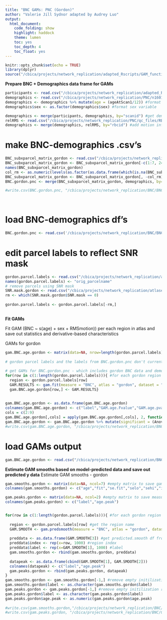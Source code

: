 ```yaml
---
title: "BNC GAMs: PNC (Gordon)"
author: "Valerie Jill Sydnor adapted by Audrey Luo"
output:
  html_document:
    code_folding: show
    highlight: haddock
    theme: lumen
    toc: yes
    toc_depth: 4
    toc_float: yes
---
```


```r
knitr::opts_chunk$set(echo = TRUE)
library(dplyr)
source("/cbica/projects/network_replication/adapted_Rscripts/GAM_functions.R")
```


**Prepare BNC + Demographics data frame for GAMs**

```r
participants <- read.csv("/cbica/projects/network_replication/adapted_Rscripts/participants_allIDs.csv") #final study sample pnc IDs (bblid/scanid) from Adam Pines's multiscale paper
demographics <- read.csv("/cbica/projects/network_replication/PNC/n1601_demographics_go1_20161212.csv") #PNC demographics information
demographics <- demographics %>% mutate(age = (ageAtScan1/12)) #format age variable
demographics$sex <- as.factor(demographics$sex) #format sex variable

demographics <- merge(participants, demographics, by="scanid") #get demographics for final study sample only via ID matching
relRMS <- read.csv("/cbica/projects/network_replication/PNC/qc_files/RBC_PNC_relMeans.csv") 
demographics <- merge(demographics, relRMS, by="rbcid") #add motion information to demographics df
```

# make BNC-demographics .csv's
```r
BNC_subxparcel_matrix_gordon <- read.csv("/cbica/projects/network_replication/BNC/BNC_subxparcel_matrix_gordon.csv") #participant x gordon region BNC spreadsheet
BNC_subxparcel_matrix_gordon <- BNC_subxparcel_matrix_gordon[-c(1:7, 24, 690, 691),] # the subjects that should've been removed earlier 
names(BNC_subxparcel_matrix_gordon)
col_rm <- as.numeric(levels(as.factor(as.data.frame(which(is.na(BNC_subxparcel_matrix_gordon), arr.ind=TRUE))$col)))
BNC_subxparcel_matrix_gordon <- BNC_subxparcel_matrix_gordon[, -col_rm]
BNC.gordon.pnc <- merge(BNC_subxparcel_matrix_gordon, demographics, by="rbcid") #get gordon BNC data and demographics for final study sample via ID matching

#write.csv(BNC.gordon.pnc, "/cbica/projects/network_replication/BNC/BNCgordon_demographics_finalsample.csv")
 
 
```

# load BNC-demographics df's
```r
BNC.gordon.pnc <- read.csv('/cbica/projects/network_replication/BNC/BNCgordon_demographics_finalsample.csv')
```


# edit parcel labels to reflect SNR mask
```r
gordon.parcel.labels <- read.csv("/cbica/projects/network_replication/atlases/parcellations/gordon_regionlist_xcp.csv", header = F) #gordon parcel names in order of surface data
names(gordon.parcel.labels) <- "orig_parcelname"
# remove parcels using SNR mask
SNR.mask.gordon <- read.csv("/cbica/projects/network_replication/atlases/Masks/SNRmask_gordon.csv")
rm <- which(SNR.mask.gordon$SNR.mask == 0)
 
gordon.parcel.labels <- gordon.parcel.labels[-rm,]
  
```

**Fit GAMs**

Fit GAM (BNC ~ s(age) + sex + RMSmotion)) per each region in atlas and save out statistics and derivative-based characteristics

GAMs for gordon
```r
gam.BNC.age.gordon <- matrix(data=NA, nrow=length(gordon.parcel.labels), ncol=9) #empty matrix to save gam.fit output to
 
# gordon parcel labels and the labels from BNC.gordon.pnc don't currently match. And I don't think parcelnames can begin with a number. following 2 lines fixes this
 
# get GAMs for BNC.gordon.pnc - which includes gordon BNC data and demographics
for(row in c(1:length(gordon.parcel.labels))){ #for each gordon region
  region <- gordon.parcel.labels[row] 
  GAM.RESULTS <- gam.fit(measure = "BNC", atlas = "gordon", dataset = "pnc", region = region, smooth_var = "age", covariates = "sex + RMSmotion") #run the gam.fit function
  gam.BNC.age.gordon[row,] <- GAM.RESULTS}
 
 
gam.BNC.age.gordon <- as.data.frame(gam.BNC.age.gordon)
colnames(gam.BNC.age.gordon) <- c("label","GAM.age.Fvalue","GAM.age.pvalue","GAM.age.AdjRsq","Anova.age.pvalue","age.onsetchange","age.peakchange","maxage.BNC.increase","age.maturation" )
cols = c(2:9)    
gam.BNC.age.gordon[,cols] = apply(gam.BNC.age.gordon[,cols], 2, function(x) as.numeric(as.character(x)))
gam.BNC.age.gordon <- gam.BNC.age.gordon %>% mutate(significant = (Anova.age.pvalue < 0.05))
#write.csv(gam.BNC.age.gordon, "/cbica/projects/network_replication/BNC/GAM/GAMresults.BNC.age.gordon.csv", row.names = F, quote = F)
```
 
# load GAMs output
```r
gam.BNC.age.gordon <- read.csv("/cbica/projects/network_replication/BNC/GAM/GAMresults.BNC.age.gordon.csv")
```



**Estimate GAM smooths based on model-predicted data and save out predicted y data**
Estimate GAM smooths - gordon
```r
gam.smooths.gordon <- matrix(data=NA, ncol=7) #empty matrix to save gam.predsmooth fits to
colnames(gam.smooths.gordon) <- c("age","fit","se.fit","selo","sehi","index","label")

gam.peaks.gordon <- matrix(data=NA, ncol=2) #empty matrix to save measure peaks to (value of x when y is predicted to be maximal)
colnames(gam.peaks.gordon) <- c("label","age.peak")


for(row in c(1:length(gordon.parcel.labels))){ #for each gordon region
  
  region <- gordon.parcel.labels[row] #get the region name
  GAM.SMOOTH <- gam.predsmooth(measure = "BNC", atlas = "gordon", dataset = "pnc", region = region, smooth_var = "age", covariates = "sex + RMSmotion") #run the gam.predsmooth function
  
  preddata <- as.data.frame(GAM.SMOOTH[3]) #get predicted.smooth df from function output
  preddata$index <- rep(x=row, 1000) #region index
  preddata$label <- rep(x=GAM.SMOOTH[1], 1000) #label
  gam.smooths.gordon <- rbind(gam.smooths.gordon, preddata)
  
  datapeak <- as.data.frame(cbind(GAM.SMOOTH[1], GAM.SMOOTH[2]))
  colnames(datapeak) <- c("label","age.peak")
  gam.peaks.gordon <- rbind(gam.peaks.gordon, datapeak)
}
gam.smooths.gordon <- gam.smooths.gordon[-1,] #remove empty initilization row
gam.smooths.gordon$label <- as.character(gam.smooths.gordon$label)
gam.peaks.gordon <- gam.peaks.gordon[-1,] #remove empty initilization row
gam.peaks.gordon$label <- as.character(gam.peaks.gordon$label)
gam.peaks.gordon$age.peak <- as.numeric(gam.peaks.gordon$age.peak)
 
#write.csv(gam.smooths.gordon,"/cbica/projects/network_replication/BNC/GAM/GAMsmoothfits.BNC.age.gordon.csv", row.names = F, quote = F)
#write.csv(gam.peaks.gordon, "/cbica/projects/network_replication/BNC/GAM/GAMpeaks.BNC.age.gordon.csv", row.names = F, quote = F)
 
```
